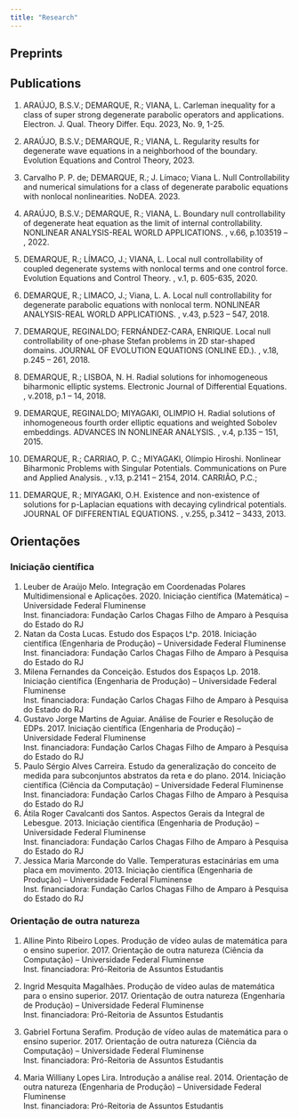 ```yaml
---
title: "Research"
---
```


## Preprints

## Publications

1.  ARAÚJO, B.S.V.; DEMARQUE, R.; VIANA, L. Carleman inequality for a class of super strong degenerate parabolic operators and applications. Electron. J. Qual. Theory Differ. Equ. 2023, No. 9, 1-25.

2.  ARAÚJO, B.S.V.; DEMARQUE, R.; VIANA, L. Regularity results for degenerate wave equations in a neighborhood of the boundary. Evolution Equations and Control Theory, 2023.

3.  Carvalho P. P. de; DEMARQUE, R.; J. Límaco; Viana L. Null Controllability and numerical simulations for a class of degenerate parabolic equations with nonlocal nonlinearities. NoDEA. 2023.

4.  ARAÚJO, B.S.V.; DEMARQUE, R.; VIANA, L. Boundary null controllability of degenerate heat equation as the limit of internal controllability. NONLINEAR ANALYSIS-REAL WORLD APPLICATIONS. , v.66, p.103519 -- , 2022.

5.  DEMARQUE, R.; LÍMACO, J.; VIANA, L. Local null controllability of coupled degenerate systems with nonlocal terms and one control force. Evolution Equations and Control Theory. , v.1, p. 605-635, 2020.

6.  DEMARQUE, R.; LIMACO, J.; Viana, L. A. Local null controllability for degenerate parabolic equations with nonlocal term. NONLINEAR ANALYSIS-REAL WORLD APPLICATIONS. , v.43, p.523 -- 547, 2018.

7.  DEMARQUE, REGINALDO; FERNÁNDEZ-CARA, ENRIQUE. Local null controllability of one-phase Stefan problems in 2D star-shaped domains. JOURNAL OF EVOLUTION EQUATIONS (ONLINE ED.). , v.18, p.245 -- 261, 2018.

8.  DEMARQUE, R.; LISBOA, N. H. Radial solutions for inhomogeneous biharmonic elliptic systems. Electronic Journal of Differential Equations. , v.2018, p.1 -- 14, 2018.

9.  DEMARQUE, REGINALDO; MIYAGAKI, OLIMPIO H. Radial solutions of inhomogeneous fourth order elliptic equations and weighted Sobolev embeddings. ADVANCES IN NONLINEAR ANALYSIS. , v.4, p.135 -- 151, 2015.

10. DEMARQUE, R.; CARRIAO, P. C.; MIYAGAKI, Olímpio Hiroshi. Nonlinear Biharmonic Problems with Singular Potentials. Communications on Pure and Applied Analysis. , v.13, p.2141 -- 2154, 2014. CARRIÃO, P.C.;

11. DEMARQUE, R.; MIYAGAKI, O.H. Existence and non-existence of solutions for p-Laplacian equations with decaying cylindrical potentials. JOURNAL OF DIFFERENTIAL EQUATIONS. , v.255, p.3412 -- 3433, 2013.

## Orientações

### Iniciação científica

1.  Leuber de Araújo Melo. Integração em Coordenadas Polares Multidimensional e Aplicações. 2020. Iniciação científica (Matemática) -- Universidade Federal Fluminense<br/>Inst. financiadora: Fundação Carlos Chagas Filho de Amparo à Pesquisa do Estado do RJ
2.  Natan da Costa Lucas. Estudo dos Espaços L\^p. 2018. Iniciação científica (Engenharia de Produção) -- Universidade Federal Fluminense<br/>Inst. financiadora: Fundação Carlos Chagas Filho de Amparo à Pesquisa do Estado do RJ
3.  Milena Fernandes da Conceição. Estudos dos Espaços Lp. 2018. Iniciação científica (Engenharia de Produção) -- Universidade Federal Fluminense<br/>Inst. financiadora: Fundação Carlos Chagas Filho de Amparo à Pesquisa do Estado do RJ
4.  Gustavo Jorge Martins de Aguiar. Análise de Fourier e Resolução de EDPs. 2017. Iniciação científica (Engenharia de Produção) -- Universidade Federal Fluminense<br/>Inst. financiadora: Fundação Carlos Chagas Filho de Amparo à Pesquisa do Estado do RJ
5.  Paulo Sérgio Alves Carreira. Estudo da generalização do conceito de medida para subconjuntos abstratos da reta e do plano. 2014. Iniciação científica (Ciência da Computação) -- Universidade Federal Fluminense<br/>Inst. financiadora: Fundação Carlos Chagas Filho de Amparo à Pesquisa do Estado do RJ
6.  Átila Roger Cavalcanti dos Santos. Aspectos Gerais da Integral de Lebesgue. 2013. Iniciação científica (Engenharia de Produção) -- Universidade Federal Fluminense<br/>Inst. financiadora: Fundação Carlos Chagas Filho de Amparo à Pesquisa do Estado do RJ
7.  Jessica Maria Marconde do Valle. Temperaturas estacinárias em uma placa em movimento. 2013. Iniciação científica (Engenharia de Produção) -- Universidade Federal Fluminense<br/>Inst. financiadora: Fundação Carlos Chagas Filho de Amparo à Pesquisa do Estado do RJ

### Orientação de outra natureza

1.  Alline Pinto Ribeiro Lopes. Produção de vídeo aulas de matemática para o ensino superior. 2017. Orientação de outra natureza (Ciência da Computação) -- Universidade Federal Fluminense<br/>Inst. financiadora: Pró-Reitoria de Assuntos Estudantis

2.  Ingrid Mesquita Magalhães. Produção de vídeo aulas de matemática para o ensino superior. 2017. Orientação de outra natureza (Engenharia de Produção) -- Universidade Federal Fluminense<br/>Inst. financiadora: Pró-Reitoria de Assuntos Estudantis

3.  Gabriel Fortuna Serafim. Produção de vídeo aulas de matemática para o ensino superior. 2017. Orientação de outra natureza (Ciência da Computação) -- Universidade Federal Fluminense<br/>Inst. financiadora: Pró-Reitoria de Assuntos Estudantis

4.  Maria Williany Lopes Lira. Introdução a análise real. 2014. Orientação de outra natureza (Engenharia de Produção) -- Universidade Federal Fluminense<br/>Inst. financiadora: Pró-Reitoria de Assuntos Estudantis
